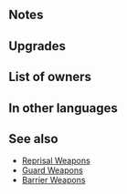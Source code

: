 {{Weapon Infobox
|tagid=SID_守りの斧＋
|weaponType=Axe
|might=14
|range=1
|effect=If foe initiates combat, grants Def+7 during combat.
|cost=300
|exclusive=0
|statModifiers=0,14,0,0,0
|required=Rearguard
|refinePaths=default
|refineSP=350
|refineMedals=500
|refineStones=50
|properties=random_all
}}
==Notes==
{{IfFoeInitiates}}
{{Combat boosts}}
==Upgrades==
{{Weapon Upgrade List}}
==List of owners==
{{Skill Hero List}}
==In other languages==
{{OtherLanguages
|english=Rearguard+
|japanese=守りの斧＋
|german=Nachhut+
|spanishEU=Retaguardia +
|spanishLA=Retaguardia +
|french=Hache protect. +
|italian=Retroguardia+
|chineseTW=守護之斧＋
|portuguese=Retaguarda+
}}
==See also==
{{See also skills|cond=Description LIKE '%if foe initiates combat, grants Def+%during combat%' AND WikiName NOT RLIKE 'guard'|columns=1}}
* [[Skill families/Weapons#Reprisal|Reprisal Weapons]]
* [[Skill families/Weapons#Guard (temporary buffs)|Guard Weapons]]
* [[Skill families/Weapons#Barrier|Barrier Weapons]]
{{Weapons Navbox}}
